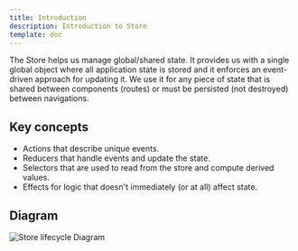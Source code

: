 ```yaml
---
title: Introduction
description: Introduction to Store
template: doc
---
```


The Store helps us manage global/shared state. It provides us with a single global object where all application state is stored and it enforces an event-driven approach for updating it. We use it for any piece of state that is shared between components (routes) or must be persisted (not destroyed) between navigations.

## Key concepts

- Actions that describe unique events.
- Reducers that handle events and update the state.
- Selectors that are used to read from the store and compute derived values.
- Effects for logic that doesn't immediately (or at all) affect state.

## Diagram

![Store lifecycle Diagram](https://ngrx.io/generated/images/guide/store/state-management-lifecycle.png)